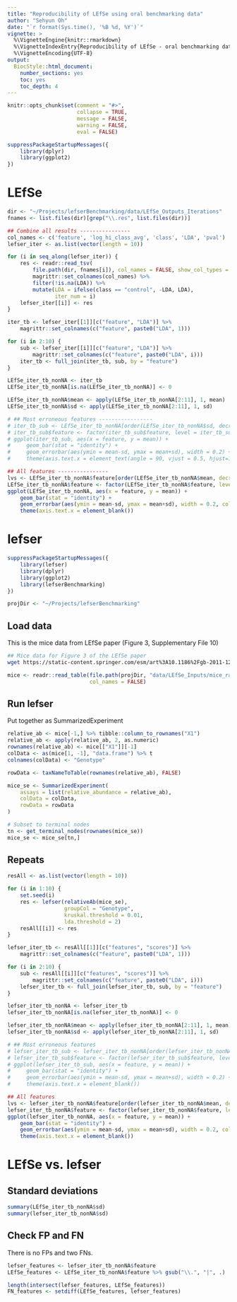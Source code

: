 ```yaml
---
title: "Reproducibility of LEfSe using oral benchmarking data"
author: "Sehyun Oh"
date: "`r format(Sys.time(), '%B %d, %Y')`"
vignette: >
  %\VignetteEngine{knitr::rmarkdown}
  %\VignetteIndexEntry{Reproducibility of LEfSe - oral benchmarking data}
  %\VignetteEncoding{UTF-8}
output:
  BiocStyle::html_document:
    number_sections: yes
    toc: yes
    toc_depth: 4
---
```


```r
knitr::opts_chunk$set(comment = "#>", 
                      collapse = TRUE, 
                      message = FALSE, 
                      warning = FALSE,
                      eval = FALSE)
```

```r
suppressPackageStartupMessages({
    library(dplyr)
    library(ggplot2)
})
```


# LEfSe
```r
dir <- "~/Projects/lefserBenchmarking/data/LEfSe_Outputs_Iterations"
fnames <- list.files(dir)[grep("\\.res", list.files(dir))]

## Combine all results ----------------
col_names <- c('feature', 'log_hi_class_avg', 'class', 'LDA', 'pval')
lefser_iter <- as.list(vector(length = 10))

for (i in seq_along(lefser_iter)) {
    res <- readr::read_tsv(
        file.path(dir, fnames[i]), col_names = FALSE, show_col_types = FALSE) %>% 
        magrittr::set_colnames(col_names) %>% 
        filter(!is.na(LDA)) %>% 
        mutate(LDA = ifelse(class == "control", -LDA, LDA),
               iter_num = i)
    lefser_iter[[i]] <- res
}

iter_tb <- lefser_iter[[1]][c("feature", "LDA")] %>% 
    magrittr::set_colnames(c("feature", paste0("LDA", 1)))

for (i in 2:10) {
    sub <- lefser_iter[[i]][c("feature", "LDA")] %>% 
        magrittr::set_colnames(c("feature", paste0("LDA", i)))
    iter_tb <- full_join(iter_tb, sub, by = "feature")
}

LEfSe_iter_tb_nonNA <- iter_tb
LEfSe_iter_tb_nonNA[is.na(LEfSe_iter_tb_nonNA)] <- 0

LEfSe_iter_tb_nonNA$mean <- apply(LEfSe_iter_tb_nonNA[2:11], 1, mean)
LEfSe_iter_tb_nonNA$sd <- apply(LEfSe_iter_tb_nonNA[2:11], 1, sd)

# ## Most erroneous features -----------------
# iter_tb_sub <- LEfSe_iter_tb_nonNA[order(LEfSe_iter_tb_nonNA$sd, decreasing = TRUE)[1:20],]
# iter_tb_sub$feature <- factor(iter_tb_sub$feature, level = iter_tb_sub$feature)
# ggplot(iter_tb_sub, aes(x = feature, y = mean)) +
#     geom_bar(stat = "identity") +
#     geom_errorbar(aes(ymin = mean-sd, ymax = mean+sd), width = 0.2) +
#     theme(axis.text.x = element_text(angle = 90, vjust = 0.5, hjust=1))

## All features ----------------
lvs <- LEfSe_iter_tb_nonNA$feature[order(LEfSe_iter_tb_nonNA$mean, decreasing = TRUE)]
LEfSe_iter_tb_nonNA$feature <- factor(LEfSe_iter_tb_nonNA$feature, level = lvs)
ggplot(LEfSe_iter_tb_nonNA, aes(x = feature, y = mean)) +
    geom_bar(stat = "identity") +
    geom_errorbar(aes(ymin = mean-sd, ymax = mean+sd), width = 0.2, col = "red") +
    theme(axis.text.x = element_blank())
```

# lefser
```r
suppressPackageStartupMessages({
    library(lefser)
    library(dplyr)
    library(ggplot2)
    library(lefserBenchmarking)
})

projDir <- "~/Projects/lefserBenchmarking"
```

## Load data
This is the mice data from LEfSe paper (Figure 3, Supplementary File 10)
```bash
## Mice data for Figure 3 of the LEfSe paper
wget https://static-content.springer.com/esm/art%3A10.1186%2Fgb-2011-12-6-r60/MediaObjects/13059_2011_2561_MOESM10_ESM.TXT
```

```r
mice <- readr::read_table(file.path(projDir, "data/LEfSe_Inputs/mice_rag2.txt"), 
                          col_names = FALSE)
```

## Run lefser
Put together as SummarizedExperiment
```r
relative_ab <- mice[-1,] %>% tibble::column_to_rownames("X1") 
relative_ab <- apply(relative_ab, 2, as.numeric)
rownames(relative_ab) <- mice[["X1"]][-1]
colData <- as(mice[1, -1], "data.frame") %>% t 
colnames(colData) <- "Genotype"

rowData <- taxNameToTable(rownames(relative_ab), FALSE)

mice_se <- SummarizedExperiment(
    assays = list(relative_abundance = relative_ab), 
    colData = colData, 
    rowData = rowData
)
```

```r
# Subset to terminal nodes
tn <- get_terminal_nodes(rownames(mice_se))
mice_se <- mice_se[tn,]
```

## Repeats
```r
resAll <- as.list(vector(length = 10))

for (i in 1:10) {
    set.seed(i)
    res <- lefser(relativeAb(mice_se), 
                  groupCol = "Genotype", 
                  kruskal.threshold = 0.01,
                  lda.threshold = 2)
    resAll[[i]] <- res
}
```

```r
lefser_iter_tb <- resAll[[1]][c("features", "scores")] %>% 
    magrittr::set_colnames(c("feature", paste0("LDA", 1)))

for (i in 2:10) {
    sub <- resAll[[i]][c("features", "scores")] %>% 
        magrittr::set_colnames(c("feature", paste0("LDA", i)))
    lefser_iter_tb <- full_join(lefser_iter_tb, sub, by = "feature")
}

lefser_iter_tb_nonNA <- lefser_iter_tb
lefser_iter_tb_nonNA[is.na(lefser_iter_tb_nonNA)] <- 0

lefser_iter_tb_nonNA$mean <- apply(lefser_iter_tb_nonNA[2:11], 1, mean)
lefser_iter_tb_nonNA$sd <- apply(lefser_iter_tb_nonNA[2:11], 1, sd)
```

```r
# ## Most erroneous features
# lefser_iter_tb_sub <- lefser_iter_tb_nonNA[order(lefser_iter_tb_nonNA$sd, decreasing = TRUE)[1:20],]
# lefser_iter_tb_sub$feature <- factor(lefser_iter_tb_sub$feature, level = lefser_iter_tb_sub$feature)
# ggplot(lefser_iter_tb_sub, aes(x = feature, y = mean)) +
#     geom_bar(stat = "identity") +
#     geom_errorbar(aes(ymin = mean-sd, ymax = mean+sd), width = 0.2) +
#     theme(axis.text.x = element_blank())

## All features
lvs <- lefser_iter_tb_nonNA$feature[order(lefser_iter_tb_nonNA$mean, decreasing = TRUE)]
lefser_iter_tb_nonNA$feature <- factor(lefser_iter_tb_nonNA$feature, level = lvs)
ggplot(lefser_iter_tb_nonNA, aes(x = feature, y = mean)) +
    geom_bar(stat = "identity") +
    geom_errorbar(aes(ymin = mean-sd, ymax = mean+sd), width = 0.2, col = "red") +
    theme(axis.text.x = element_blank())
```


# LEfSe vs. lefser
## Standard deviations
```r
summary(LEfSe_iter_tb_nonNA$sd)
summary(lefser_iter_tb_nonNA$sd)
```

## Check FP and FN
There is no FPs and two FNs.
```r
lefser_features <- lefser_iter_tb_nonNA$feature
LEfSe_features <- LEfSe_iter_tb_nonNA$feature %>% gsub("\\.", "|", .)

length(intersect(lefser_features, LEfSe_features))
FN_features <- setdiff(LEfSe_features, lefser_features)
```

